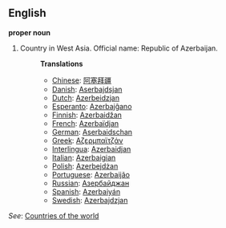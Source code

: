 ==English==

'''proper noun'''

# Country in West Asia. Official name: Republic of Azerbaijan.
#:'''Translations'''
#:*[[Chinese]]: [[阿塞拜疆]]
#:*[[Danish]]: [[Aserbajdsjan]]
#:*[[Dutch]]: [[Azerbeidzjan]]
#:*[[Esperanto]]: [[Azerbajĝano]]
#:*[[Finnish]]: [[Azerbaidžan]]
#:*[[French]]: [[Azerbaïdjan]]
#:*[[German]]: [[Aserbaidschan]]
#:*[[Greek]]: [[Αζερμπαϊτζάν]]
#:*[[Interlingua]]: [[Azerbaidjan]]
#:*[[Italian]]: [[Azerbaigian]]
#:*[[Polish]]: [[Azerbejdżan]]
#:*[[Portuguese]]: [[Azerbaijão]]
#:*[[Russian]]: [[Азербайджан]]
#:*[[Spanish]]: [[Azerbaiyán]]
#:*[[Swedish]]: [[Azerbajdzjan]]

''See'': [[Countries of the world]]